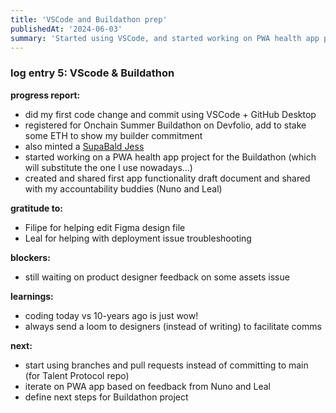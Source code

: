 ```yaml
---
title: 'VSCode and Buildathon prep'
publishedAt: '2024-06-03'
summary: 'Started using VSCode, and started working on PWA health app project for Onchain Summer Buildathon.'
---
```


### log entry 5: VScode & Buildathon

**progress report:**
- did my first code change and commit using VSCode + GitHub Desktop
- registered for Onchain Summer Buildathon on Devfolio, add to stake some ETH to show my builder commitment
- also minted a [SupaBald Jess](https://opensea.io/assets/base/0xb27b1369808c817d61baca58833232f97add28ea/70)
- started working on a PWA health app project for the Buildathon (which will substitute the one I use nowadays...)
- created and shared first app functionality draft document and shared with my accountability buddies (Nuno and Leal)

**gratitude to:**
- Filipe for helping edit Figma design file
- Leal for helping with deployment issue troubleshooting

**blockers:** 
- still waiting on product designer feedback on some assets issue

**learnings:**
- coding today vs 10-years ago is just wow!
- always send a loom to designers (instead of writing) to facilitate comms

**next:**
- start using branches and pull requests instead of committing to main (for Talent Protocol repo)
- iterate on PWA app based on feedback from Nuno and Leal
- define next steps for Buildathon project
